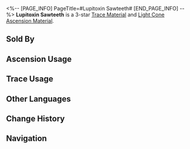 <%-- [PAGE_INFO]
PageTitle=#Lupitoxin Sawteeth#
[END_PAGE_INFO] --%>
{{Item Infobox
|id          = 110182
|image       = Item Lupitoxin Sawteeth.png
|type        = Trace Material
|type2       = Light Cone Ascension Material
|invCategory = Upgrade Materials
|rarity      = 3
|effect      = 
|description = Blood-sucking sharp fangs left behind during the borisin conquests. Used to level up Traces moderately for {{Color|h|Destruction}} characters.
|source1     = [[Calyx (Scalegorge Waterscape)]]
|source2     = [[Omni-Synthesizer]] &mdash; Material Synthesis
|source3     = [[Embers Exchange]]
|source4     = [[Omni-Synthesizer]] &mdash; Material Exchange
}}
{{Description|Borisin consider their teeth as a warrior's blade and weapon.<br />A maddening impulse flows through the borisin blood. Fueled by Lupitoxin, they rend their enemies with their sawteeth and suck their blood, and are undefeated.<br /><br />''"O, Brood Lord, grant us steel skin and bones."''}}
'''Lupitoxin Sawteeth''' is a 3-star [[Trace Material]] and [[Light Cone Ascension Material]].

==Sold By==
{{Shop Availability}}

==Ascension Usage==
{{Ascension Usage}}

==Trace Usage==
{{Trace Usage}}

==Other Languages==
{{Other Languages
|en   = Lupitoxin Sawteeth
|zhs  = 狼毒锯牙
|zht  = 狼毒鋸牙
|ja   = 狼毒の牙
|ko   = 늑대 독 송곳니
|es   = Diente serrado con lupitoxina
|fr   = Dent pointue riche en lupitoxine
|ru   = Люпотоксичные клыки
|th   = Lupitoxin Sawteeth
|vi   = Răng Sói Độc
|de   = Sägezähne mit Lupitoxin
|id   = Lupitoxin Sawteeth
|pt   = Dente de Serra com Lupitoxina
}}

==Change History==
{{Change History|2.0}}

==Navigation==
{{Upgrade Material Navbox}}